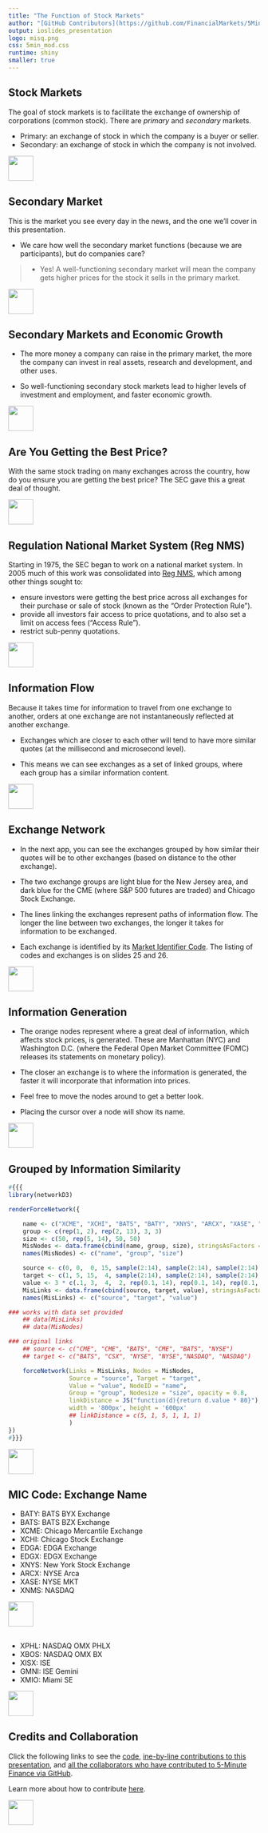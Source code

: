 ```yaml
---
title: "The Function of Stock Markets"
author: "[GitHub Contributors](https://github.com/FinancialMarkets/5MinuteFinance/graphs/contributors)"
output: ioslides_presentation
logo: misq.png
css: 5min_mod.css
runtime: shiny
smaller: true
---
```


<!---
<style>
.shiny-flow-layout>div {
width: 100%;
height: 100%;
}
</style>
-->

## Stock Markets

The goal of stock markets is to facilitate the exchange of ownership of corporations (common stock).  There are *primary* and *secondary* markets.

-  Primary: an exchange of stock in which the company is a buyer or seller.
-  Secondary:  an exchange of stock in which the company is not involved.

<div class="MIfooter"><img src="mi.png" style="height:50px;"></div> 

##  Secondary Market

This is the market you see every day in the news, and the one we'll cover in this presentation.

-  We care how well the secondary market functions (because we are participants), but do companies care?

>-  Yes! A well-functioning secondary market will mean the company gets higher prices for the stock it sells in the primary market.

<div class="MIfooter"><img src="mi.png" style="height:50px;"></div> 

## Secondary Markets and Economic Growth

-  The more money a company can raise in the primary market, the more the company can invest in real assets, research and development, and other uses.

-  So well-functioning secondary stock markets lead to higher levels of investment and employment, and faster economic growth.  

<div class="MIfooter"><img src="mi.png" style="height:50px;"></div> 

## Are You Getting the Best Price?

With the same stock trading on many exchanges across the country, how do you ensure you are getting the best price? The SEC gave this a great deal of thought.

<div class="MIfooter"><img src="mi.png" style="height:50px;"></div> 

## Regulation National Market System (Reg NMS)

Starting in 1975, the SEC began to work on a national market system.   In 2005 much of this work was consolidated into [Reg NMS](https://www.sec.gov/rules/final/34-51808.pdf), which among other things sought to:

-   ensure investors were getting the best price across all exchanges for their purchase or sale of stock (known as the "Order Protection Rule").
-  provide all investors fair access to price quotations, and to also set a limit on access fees ("Access Rule").
-  restrict sub-penny quotations.  

<div class="MIfooter"><img src="mi.png" style="height:50px;"></div> 

<!---
## Regulation NMS: Criticisms

Reg NMS likely created unintended consequences which 
-->



## Information Flow

Because it takes time for information to travel from one exchange to another, orders at one exchange are not instantaneously reflected at another exchange.  

- Exchanges which are closer to each other will tend to have more similar quotes (at the millisecond and microsecond level).

-  This means we can see exchanges as a set of linked groups, where each group has a similar information content. 

<div class="MIfooter"><img src="mi.png" style="height:50px;"></div> 

## Exchange Network

- In the next app, you can see the exchanges grouped by how similar their quotes will be to other exchanges (based on distance to the other exchange).  
  
- The two exchange groups are light blue for the New Jersey area, and dark blue for the CME (where S&P 500 futures are traded) and Chicago Stock Exchange.

-  The lines linking the exchanges represent paths of information flow. The longer the line between two exchanges, the longer it takes for information to be exchanged.

-  Each exchange is identified by its [Market Identifier Code](https://en.wikipedia.org/wiki/Market_Identifier_Code).  The listing of codes and exchanges is on slides 25 and 26.

<div class="MIfooter"><img src="mi.png" style="height:50px;"></div> 

## Information Generation
  
- The orange nodes represent where a great deal of information, which affects stock prices, is generated.  These are Manhattan (NYC) and Washington D.C. (where the Federal Open Market Committee (FOMC) releases its statements on monetary policy).

-  The closer an exchange is to where the information is generated, the faster it will incorporate that information into prices.

-  Feel free to move the nodes around to get a better look.

-  Placing the cursor over a node will show its name. 

<div class="MIfooter"><img src="mi.png" style="height:50px;"></div> 

## Grouped by Information Similarity
<!--- should we add freely floating nodes for dark pools -->

```r
#{{{
library(networkD3)

renderForceNetwork({

    name <- c("XCME", "XCHI", "BATS", "BATY", "XNYS", "ARCX", "XASE", "XNMS","XPHL", "XBOS", "EDGA", "EDGX", "XISE", "GMNI", "XMIO", "Washington DC (FOMC)", "Manhattan, NYC")
    group <- c(rep(1, 2), rep(2, 13), 3, 3)
    size <- c(50, rep(5, 14), 50, 50)
    MisNodes <- data.frame(cbind(name, group, size), stringsAsFactors = F)
    names(MisNodes) <- c("name", "group", "size")

    source <- c(0, 0,  0, 15, sample(2:14), sample(2:14), sample(2:14), sample(2:14), 16)
    target <- c(1, 5, 15,  4, sample(2:14), sample(2:14), sample(2:14), sample(2:14), 2)
    value <- 3 * c(.1, 3,  4,  2, rep(0.1, 14), rep(0.1, 14), rep(0.1, 14), rep(0.1, 14), 0.1)
    MisLinks <- data.frame(cbind(source, target, value), stringsAsFactors = F)
    names(MisLinks) <- c("source", "target", "value")

### works with data set provided 
    ## data(MisLinks)
    ## data(MisNodes)

### original links
    ## source <- c("CME", "CME", "BATS", "CME", "BATS", "NYSE")
    ## target <- c("BATS", "CSX", "NYSE", "NYSE","NASDAQ", "NASDAQ")

    forceNetwork(Links = MisLinks, Nodes = MisNodes,
                 Source = "source", Target = "target",
                 Value = "value", NodeID = "name",
                 Group = "group", Nodesize = "size", opacity = 0.8,
                 linkDistance = JS("function(d){return d.value * 80}"),
                 width = '800px', height = '600px'
                 ## linkDistance = c(5, 1, 5, 1, 1, 1)
                 )
})
#}}}
```
<div class="MIfooter"><img src="mi.png" style="height:50px;"></div> 


## MIC Code: Exchange Name

-  BATY: BATS BYX Exchange
-  BATS: BATS BZX Exchange
-  XCME: Chicago Mercantile Exchange
-  XCHI: Chicago Stock Exchange
-  EDGA: EDGA Exchange
-  EDGX: EDGX Exchange
-  XNYS: New York Stock Exchange
-  ARCX: NYSE Arca
-  XASE: NYSE MKT
-  XNMS: NASDAQ

<div class="MIfooter"><img src="mi.png" style="height:50px;"></div> 

##

-  XPHL: NASDAQ OMX PHLX
-  XBOS: NASDAQ OMX BX
-  XISX: ISE
-  GMNI: ISE Gemini
-  XMIO: Miami SE

<div class="MIfooter"><img src="mi.png" style="height:50px;"></div> 

## Credits and Collaboration


Click the following links to see the [code](https://github.com/FinancialMarkets/5MinuteFinance/blob/master/Equity/stock_markets_function/stock_markets_function.Rmd), [ine-by-line contributions to this presentation](https://github.com/FinancialMarkets/5MinuteFinance/blame/master/Equity/stock_markets_function/stock_markets_function.Rmd), and [all the collaborators who have contributed to 5-Minute Finance via GitHub](https://github.com/FinancialMarkets/5MinuteFinance/graphs/contributors).

Learn more about how to contribute [here](http://www.5minutefinance.org/how-to-contribute).

<div class="MIfooter"><img src="mi.png" style="height:50px;"></div> 



